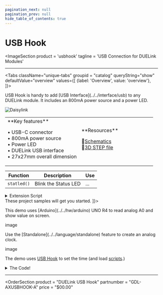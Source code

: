 ```yaml
---
pagination_next: null
pagination_prev: null
hide_table_of_contents: true
---
```



# USB Hook

<ImageSection
    product = 'usbhook'
    tagline = 'USB Connection for DUELink Modules'
></ImageSection>

---

<Tabs className="unique-tabs" groupid = "catalog" queryString="show" defaultValue="overview"
  values={[
    {label: 'Overview', value: 'overview'},
  ]}>

<TabItem value="overview">
USB Hook is handy to add [USB Interface](../../interface/usb) to any DUELink module. It includes an 800mA power source and a power LED.

![Daisylink](pathname:///img/daisylink.png)


<table><td width='50%'>
**Key features**

• USB-C connector<br/>
• 800mA power source<br/>
• Power LED<br/>
• DUELink USB interface<br/>
• 27x27mm overall dimension<br/>

</td><td width='50%'>
**Resources**

📄[Schematics](pathname:///sch/gdl-axusbhook-a.pdf)<br/>
🔩[3D STEP file](pathname:///3d/gdl-axusbhook-a.step)<br/>


</td></table>

</TabItem>

<TabItem value="extensions">


| Function | Description          | Use |
| -------- | -------------------- | --- |
| `statled()`  | Blink the Status LED | ... |

<details>
  <summary>Extension Script</summary>

```py
Python Code Sample
```

</details>
</TabItem>

<TabItem value="projects">
These project samples will get you started.
<Tabs queryString="proj" defaultValue="arduino"
  values={[
    {label: 'Arduino', value: 'arduino'},
    {label: 'Standalone', value: 'standalone'},

]}>

<TabItem value="arduino">
 This demo uses [Arduino](../../hw/arduino) UNO R4 to read analog A0 and show value on screen.

image

</TabItem>

<TabItem value="standalone">
Use the [Standalone](../../language/standalone) feature to create an analog clock.

image

The demo uses [USB Hook](../adapter/usb-hook) to set the time (and load [scripts](../../engine/scripting).)

<details>
  <summary>The Code!</summary>

```py
Python Code
```

</details>
</TabItem>

</Tabs>

</TabItem>

</Tabs>

---

<OrderSection
    product = "DUELink USB Hook"
    partnumber = "GDL-AXUSBHOOK-A"
    price = "$00.00"
></OrderSection>
